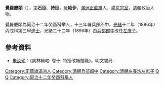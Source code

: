 {{Manchu name|[[爱新觉罗氏|爱新觉罗]]}}
'''覺羅慶頤'''（{{bd|？||？|}}），[[表字|字]]'''石臣'''、'''詩臣'''，[[号|号]]'''紹伊'''，[[滿洲|滿洲]][[正藍旗|正藍旗]]人，[[盛京|盛京]][[宗室|宗室]]，[[清朝|清朝]]政治人物。

覺羅慶頤為同治十二年癸酉科举人，十三年署兵部郎中，[[光緒|光緒]]十二年（1886年）丙戌科第三甲[[進士|進士]]，光緒二十二年（1896年）由[[兵部|兵部]][[郎中|郎中]]改任[[左庶子|左庶子]]。

==參考資料==
*[[朱汝珍|朱汝珍]]：《詞林輯略· 卷十· 特授改補館職》，明文書局

{{清朝人物小作品}}
{{光緒十二年丙戌科殿試金榜}}
{{特授改補館職翰林}}

{{DEFAULTSORT:Jue覺}}
[[Category:正藍旗滿洲人|Category:正藍旗滿洲人]]
[[Category:清朝兵部郎中|Category:清朝兵部郎中]]
[[Category:清朝左春坊左庶子|Category:清朝左春坊左庶子]]
[[Category:觉罗|Q]]
[[Category:爱新觉罗氏|Q]]
[[Category:同治十二年癸酉科舉人|Category:同治十二年癸酉科舉人]]